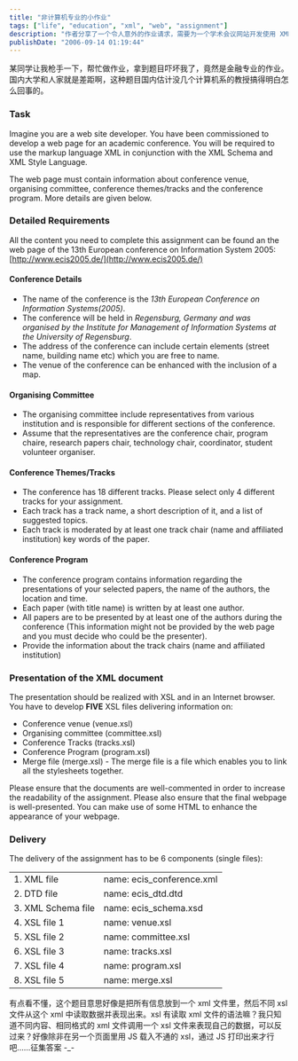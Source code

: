 ```yaml
---
title: "非计算机专业的小作业"
tags: ["life", "education", "xml", "web", "assignment"]
description: "作者分享了一个令人意外的作业请求，需要为一个学术会议网站开发使用 XML、XML Schema 和 XSL 的网页。这个看似简单的任务实际上是金融专业的高级课程作业，内容涉及会议场地、组织委员会、主题和会议程序的展示。作者对国内外教育理念的差异感到惊讶，并对如何使用 XSL 从 XML 文件中提取和展示数据表示困惑。"
publishDate: "2006-09-14 01:19:44"
---
```


某同学让我枪手一下，帮忙做作业，拿到题目吓坏我了，竟然是金融专业的作业。国内大学和人家就是差距啊，这种题目国内估计没几个计算机系的教授搞得明白怎么回事的。

### Task

Imagine you are a web site developer. You have been commissioned to develop a web page for an academic conference. You will be required to use the markup language XML in conjunction with the XML Schema and XML Style Language.

The web page must contain information about conference venue, organising committee, conference themes/tracks and the conference program. More details are given below.

### Detailed Requirements

All the content you need to complete this assignment can be found an the web page of the 13th European conference on Information System 2005: [http://www.ecis2005.de/](http://www.ecis2005.de/)

#### Conference Details

- The name of the conference is the _13th European Conference on Information Systems(2005)_.
- The conference will be held in _Regensburg, Germany and was organised by the Institute for Management of Information Systems at the University of Regensburg_.
- The address of the conference can include certain elements (street name, building name etc) which you are free to name.
- The venue of the conference can be enhanced with the inclusion of a map.

#### Organising Committee

- The organising committee include representatives from various institution and is responsible for different sections of the conference.
- Assume that the representatives are the conference chair, program chaire, research papers chair, technology chair, coordinator, student volunteer organiser.

#### Conference Themes/Tracks

- The conference has 18 different tracks. Please select only 4 different tracks for your assignment.
- Each track has a track name, a short description of it, and a list of suggested topics.
- Each track is moderated by at least one track chair (name and affiliated institution) key words of the paper.

#### Conference Program

- The conference program contains information regarding the presentations of your selected papers, the name of the authors, the location and time.
- Each paper (with title name) is written by at least one author.
- All papers are to be presented by at least one of the authors during the conference (This information might not be provided by the web page and you must decide who could be the presenter).
- Provide the information about the track chairs (name and affiliated institution)

### Presentation of the XML document

The presentation should be realized with XSL and in an Internet browser. You have to develop **FIVE** XSL files delivering information on:

- Conference venue (venue.xsl)
- Organising committee (committee.xsl)
- Conference Tracks (tracks.xsl)
- Conference Program (program.xsl)
- Merge file (merge.xsl) - The merge file is a file which enables you to link all the stylesheets together.

Please ensure that the documents are well-commented in order to increase the readability of the assignment. Please also ensure that the final webpage is well-presented. You can make use of some HTML to enhance the appearance of your webpage.

### Delivery

The delivery of the assignment has to be 6 components (single files):

|                    |                           |
| ------------------ | ------------------------- |
| 1. XML file        | name: ecis_conference.xml |
| 2. DTD file        | name: ecis_dtd.dtd        |
| 3. XML Schema file | name: ecis_schema.xsd     |
| 4. XSL file 1      | name: venue.xsl           |
| 5. XSL file 2      | name: committee.xsl       |
| 6. XSL file 3      | name: tracks.xsl          |
| 7. XSL file 4      | name: program.xsl         |
| 8. XSL file 5      | name: merge.xsl           |

有点看不懂，这个题目意思好像是把所有信息放到一个 xml 文件里，然后不同 xsl 文件从这个 xml 中读取数据并表现出来。xsl 有读取 xml 文件的语法嘛？我只知道不同内容、相同格式的 xml 文件调用一个 xsl 文件来表现自己的数据，可以反过来？好像除非在另一个页面里用 JS 载入不通的 xsl，通过 JS 打印出来才行吧……征集答案 -\_-

